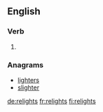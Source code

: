 ==English==

===Verb===
{{head|en}}

# {{en-third-person singular of|relight}}

===Anagrams===
* [[lighters#English|lighters]]
* [[slighter#English|slighter]]

[[de:relights]]
[[fr:relights]]
[[fi:relights]]